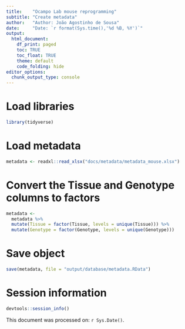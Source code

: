 ```yaml
---
title:    "Ocampo Lab mouse reprogramming"
subtitle: "Create metadata"
author:   "Author: João Agostinho de Sousa"
date:     "Date: `r format(Sys.time(),'%d %B, %Y')`"
output:
  html_document:
    df_print: paged
    toc: TRUE
    toc_float: TRUE
    theme: default
    code_folding: hide
editor_options:
  chunk_output_type: console
---
```


# Load libraries
```r

library(tidyverse)

```

# Load metadata
```r

metadata <- readxl::read_xlsx("docs/metadata/metadata_mouse.xlsx")

```

# Convert the Tissue and Genotype columns to factors
```r

metadata <- 
  metadata %>% 
  mutate(Tissue = factor(Tissue, levels = unique(Tissue))) %>% 
  mutate(Genotype = factor(Genotype, levels = unique(Genotype)))

```

# Save object
```r

save(metadata, file = "output/database/metadata.RData")

```

# Session information
```r

devtools::session_info()

```

This document was processed on: `r Sys.Date()`.
